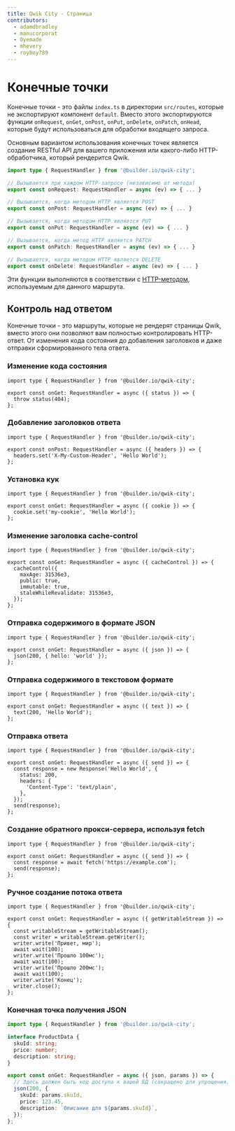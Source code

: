 ```yaml
---
title: Qwik City - Страница
contributors:
  - adamdbradley
  - manucorporat
  - Oyemade
  - mhevery
  - royboy789
---
```


# Конечные точки

Конечные точки - это файлы `index.ts` в директории `src/routes`, которые не экспортируют компонент `default`. Вместо этого экспортируются функции `onRequest`, `onGet`, `onPost`, `onPut`, `onDelete`, `onPatch`, `onHead`, которые будут использоваться для обработки входящего запроса.

Основным вариантом использования конечных точек является создание RESTful API для вашего приложения или какого-либо HTTP-обработчика, который рендерится Qwik.

```ts
import type { RequestHandler } from '@builder.io/qwik-city';

// Вызывается при каждом HTTP-запросе (независимо от метода)
export const onRequest: RequestHandler = async (ev) => { ... }

// Вызывается, когда методом HTTP является POST
export const onPost: RequestHandler = async (ev) => { ... }

// Вызывается, когда методом HTTP является PUT
export const onPut: RequestHandler = async (ev) => { ... }

// Вызывается, когда метод HTTP является PATCH
export const onPatch: RequestHandler = async (ev) => { ... }

// Вызывается, когда методом HTTP является DELETE
export const onDelete: RequestHandler = async (ev) => { ... }
```

Эти функции выполняются в соответствии с [HTTP-методом](https://developer.mozilla.org/en-US/docs/Web/HTTP/Methods), используемым для данного маршрута.

## Контроль над ответом

Конечные точки - это маршруты, которые не рендерят страницы Qwik, вместо этого они позволяют вам полностью контролировать HTTP-ответ. От изменения кода состояния до добавления заголовков и даже отправки сформированного тела ответа.

### Изменение кода состояния

```tsx
import type { RequestHandler } from '@builder.io/qwik-city';

export const onGet: RequestHandler = async ({ status }) => {
  throw status(404);
};
```

### Добавление заголовков ответа

```tsx
import type { RequestHandler } from '@builder.io/qwik-city';

export const onPost: RequestHandler = async ({ headers }) => {
  headers.set('X-My-Custom-Header', 'Hello World');
};
```

### Установка кук

```tsx
import type { RequestHandler } from '@builder.io/qwik-city';

export const onGet: RequestHandler = async ({ cookie }) => {
  cookie.set('my-cookie', 'Hello World');
};
```

### Изменение заголовка cache-control

```tsx
import type { RequestHandler } from '@builder.io/qwik-city';

export const onGet: RequestHandler = async ({ cacheControl }) => {
  cacheControl({
    maxAge: 31536e3,
    public: true,
    immutable: true,
    staleWhileRevalidate: 31536e3,
  });
};
```

### Отправка содержимого в формате JSON

```tsx
import type { RequestHandler } from '@builder.io/qwik-city';

export const onGet: RequestHandler = async ({ json }) => {
  json(200, { hello: 'world' });
};
```

### Отправка содержимого в текстовом формате

```tsx
import type { RequestHandler } from '@builder.io/qwik-city';

export const onGet: RequestHandler = async ({ text }) => {
  text(200, 'Hello World');
};
```

### Отправка ответа

```tsx
import type { RequestHandler } from '@builder.io/qwik-city';

export const onGet: RequestHandler = async ({ send }) => {
  const response = new Response('Hello World', {
    status: 200,
    headers: {
      'Content-Type': 'text/plain',
    },
  });
  send(response);
};
```

### Создание обратного прокси-сервера, используя fetch

```tsx
import type { RequestHandler } from '@builder.io/qwik-city';

export const onGet: RequestHandler = async ({ send }) => {
  const response = await fetch('https://example.com');
  send(response);
};
```

### Ручное создание потока ответа

```tsx
import type { RequestHandler } from '@builder.io/qwik-city';

export const onGet: RequestHandler = async ({ getWritableStream }) => {
  const writableStream = getWritableStream();
  const writer = writableStream.getWriter();
  writer.write('Привет, мир');
  await wait(100);
  writer.write('Прошло 100мс');
  await wait(100);
  writer.write('Прошло 200мс');
  await wait(100);
  writer.write('Конец');
  writer.close();
};
```

### Конечная точка получения JSON

```ts title="src/routes/product/[skuId]/index.ts"
import type { RequestHandler } from '@builder.io/qwik-city';

interface ProductData {
  skuId: string;
  price: number;
  description: string;
}

export const onGet: RequestHandler = async ({ json, params }) => {
  // Здесь должен быть код доступа к вашей БД (сокращено для упрощения).
  json(200, {
    skuId: params.skuId,
    price: 123.45,
    description: `Описание для ${params.skuId}`,
  });
};
```
